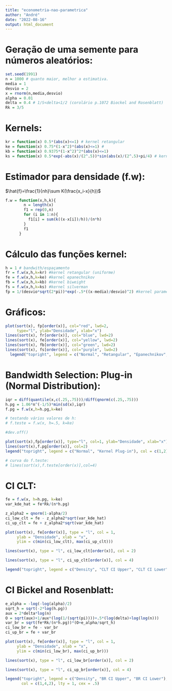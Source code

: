 ---
title: "econometria-nao-parametrica"
author: "André"
date: "2022-08-16"
output: html_document
---

# Geração de uma semente para números aleatórios:

```{r}
set.seed(1991)
n = 1000 # quanto maior, melhor a estimativa.
media = 1
desvio = 2
x = rnorm(n,media,desvio)
alpha = 0.01
delta = 0.4 # 1/S<delta<1/2 (corolário p.1072 Biockel and Rosenblatt)
Rk = 3/5
```

# Kernels:

```{r}
kr = function(x) 0.5*(abs(x)<=1) # kernel retangular
ke = function(x) 0.75*(1-x^2)*(abs(x)<=1) # 
kb = function(x) 0.9375*(1-x^2)^2*(abs(x)<=1)
ks = function(x) 0.5*exp(-abs(x)/(2^.5))*sin(abs(x)/(2^.5)+pi/4) # kernel silverman 1986

```


# Estimador para densidade (f.w):

$\hat{f}=\frac{1}{nh}\sum K(\frac{x_i-x}{h})$

```{r}
f.w = function(x,h,k){
        n = length(x)
        f1 = rep(0,n)
        for (i in 1:n){
          f1[i] = sum(k((x-x[i])/h))/(n*h)
        }
        f1
      }
```

# Cálculo das funções kernel:

```{r}
h = 1 # bandwith/espaçamento
fr = f.w(x,h,k=kr) #kernel retangular (uniforme)
fe = f.w(x,h,k=ke) #kernel epanechnikov
fb = f.w(x,h,k=kb) #kernel biweight
fs = f.w(x,h,k=ks) #kernel silverman
fp = 1/(desvio*sqrt(2*pi))*exp(-.5*((x-media)/desvio)^2) #kernel paramétrico (gaussiano)

```

# Gráficos:

```{r}
plot(sort(x), fp[order(x)], col="red", lwd=2, 
     type="l", ylab="Densidade", xlab="x")
lines(sort(x), fr[order(x)], col="blue", lwd=2)
lines(sort(x), fe[order(x)], col="yellow", lwd=2)
lines(sort(x), fb[order(x)], col="green", lwd=2)
lines(sort(x), fs[order(x)], col="purple", lwd=2)
  legend("topright", legend = c("Normal", "Retangular", "Epanechnikov", "Biweight", "Silverman"), col=c("red","blue","yellow","green","purple"), lty=1, cex=.8)

```

# Bandwidth Selection: Plug-in (Normal Distribution):

```{r}
iqr = diff(quantile(x,c(.25,.75)))/diff(qnorm(c(.25,.75)))
h.pg = 1.06*n^(-1/5)*min(sd(x),iqr)
f.pg = f.w(x,h=h.pg,k=ke)

# testando vários valores de h:
# f.teste = f.w(x, h=.5, k=ke)

#dev.off()

plot(sort(x),fp[order(x)], type="l", col=1, ylab="Densidade", xlab="x")
lines(sort(x),f.pg[order(x)], col=2)
legend("topright", legend = c("Normal", "Kernel Plug-in"), col = c(1,2), lty=1)

# curva do f.teste:
# lines(sort(x),f.teste[order(x)],col=4)


```

# CI CLT:

```{r}
fe = f.w(x, h=h.pg, k=ke)
var_kde_hat = fe*Rk/(n*h.pg)

z_alpha2 = qnorm(1-alpha/2)
ci_low_clt = fe - z_alpha2*sqrt(var_kde_hat)
ci_up_clt = fe + z_alpha2*sqrt(var_kde_hat)

plot(sort(x), fe[order(x)], type = "l", col = 1, 
     ylab = "Densidade", xlab = "x", 
     ylim = c(min(ci_low_clt), max(ci_up_clt)))

lines(sort(x), type = "l", ci_low_clt[order(x)], col = 2)

lines(sort(x), type = "l", ci_up_clt[order(x)], col = 4)

legend("topright", legend = c("Density", "CLT CI Upper", "CLT CI Lower"), col = c(1,4,2), lty = 1, cex = .5)

```

# CI Bickel and Rosenblatt:

```{r}
e_alpha = -log(-log(alpha)/2)
sqrt_h = sqrt(-2*log(h.pg))
aux = 2*delta*log(n)
O = sqrt(aux)+1/aux*(log(1/(sqrt(pi))))+.5*(log(delta)+log(log(n)))
var_br = sqrt(fe*Rk/(n*h.pg))*(O+e_alpha/sqrt_h)
ci_low_br = fe - var_br
ci_up_br = fe + var_br

plot(sort(x), fe[order(x)], type = "l", col = 1, 
     ylab = "Densidade", xlab = "x", 
     ylim = c(min(ci_low_br), max(ci_up_br)))

lines(sort(x), type = "l", ci_low_br[order(x)], col = 2)

lines(sort(x), type = "l", ci_up_br[order(x)], col = 4)

legend("topright", legend = c("Density", "BR CI Upper", "BR CI Lower"), 
       col = c(1,4,2), lty = 1, cex = .5)



```


















































